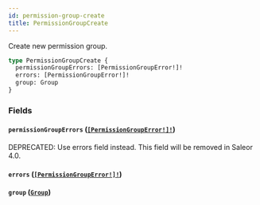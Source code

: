 ```yaml
---
id: permission-group-create
title: PermissionGroupCreate
---
```


Create new permission group.

```graphql
type PermissionGroupCreate {
  permissionGroupErrors: [PermissionGroupError!]!
  errors: [PermissionGroupError!]!
  group: Group
}
```

### Fields

#### `permissionGroupErrors` ([`[PermissionGroupError!]!`](../../../developer/api-reference/objects/permission-group-error))

<span class="badge badge--warning">DEPRECATED: Use errors field instead. This field will be removed in Saleor 4.0.</span>

#### `errors` ([`[PermissionGroupError!]!`](../../../developer/api-reference/objects/permission-group-error))

#### `group` ([`Group`](../../../developer/api-reference/objects/group))
